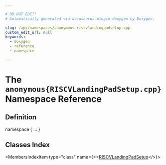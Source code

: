 ```yaml
---

# DO NOT EDIT!
# Automatically generated via docusaurus-plugin-doxygen by Doxygen.

slug: /api/namespaces/anonymous-riscvlandingpadsetup-cpp-
custom_edit_url: null
keywords:
  - doxygen
  - reference
  - namespace

---
```





# The `anonymous{RISCVLandingPadSetup.cpp}` Namespace Reference

<DoxygenPage pluginConfig={pluginConfig}>



## Definition

<CodeBlock>namespace &#123; ... &#125;</CodeBlock>

## Classes Index

<MembersIndex>

<MembersIndexItem
  type="class"
  name={<><a href="/docs/api/classes/anonymous-namespace-riscvlandingpadsetup-cpp-/riscvlandingpadsetup">RISCVLandingPadSetup</a></>}>
</MembersIndexItem>

</MembersIndex>


</DoxygenPage>
